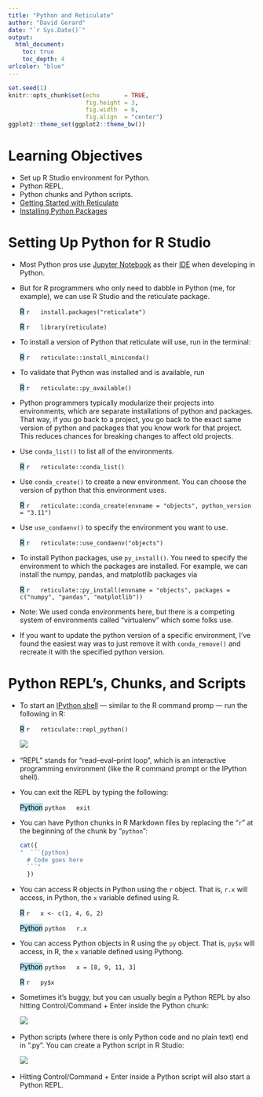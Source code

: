 ---
title: "Python and Reticulate"
author: "David Gerard"
date: "`r Sys.Date()`"
output:  
  html_document:
    toc: true
    toc_depth: 4
urlcolor: "blue"
---


```{r, include=FALSE}
set.seed(1)
knitr::opts_chunk$set(echo       = TRUE, 
                      fig.height = 3, 
                      fig.width  = 6,
                      fig.align  = "center")
ggplot2::theme_set(ggplot2::theme_bw())
```

# Learning Objectives

- Set up R Studio environment for Python.
- Python REPL.
- Python chunks and Python scripts.
- [Getting Started with Reticulate](https://rstudio.github.io/reticulate/)
- [Installing Python Packages](https://rstudio.github.io/reticulate/articles/python_packages.html)

# Setting Up Python for R Studio

- Most Python pros use [Jupyter Notebook](https://jupyter.org/) as their 
  [IDE](https://en.wikipedia.org/wiki/Integrated_development_environment)
  when developing in Python.

- But for R programmers who only need to dabble in Python (me, for example), 
  we can use R Studio and the reticulate package.
  
    <mark style="background-color: lightblue">R</mark>
    ```{r, eval = FALSE}
    install.packages("reticulate")
    ```
    
    <mark style="background-color: lightblue">R</mark>
    ```{r}
    library(reticulate)
    ```

- To install a version of Python that reticulate will use, run in the terminal:

    <mark style="background-color: lightblue">R</mark>
    ```{r, eval = FALSE}
    reticulate::install_miniconda()
    ```
    
- To validate that Python was installed and is available, run

    <mark style="background-color: lightblue">R</mark>
    ```{r, eval = FALSE}
    reticulate::py_available()
    ```
    
- Python programmers typically modularize their projects into environments, which are separate installations of python and packages. That way, if you go back to a project, you go back to the exact same version of python and packages that you know work for that project. This reduces chances for breaking changes to affect old projects.

- Use `conda_list()` to list all of the environments.

    <mark style="background-color: lightblue">R</mark>
    ```{r}
    reticulate::conda_list()
    ```
    
- Use `conda_create()` to create a new environment. You can choose the version of python that this environment uses.

    <mark style="background-color: lightblue">R</mark>
    ```{r, eval = FALSE}
    reticulate::conda_create(envname = "objects", python_version = "3.11")
    ```

- Use `use_condaenv()` to specify the environment you want to use.

    <mark style="background-color: lightblue">R</mark>
    ```{r, eval = FALSE}
    reticulate::use_condaenv("objects")
    ```

- To install Python packages, use `py_install()`. You need to specify the environment to which the packages are installed. For example, we can install the numpy, pandas, and matplotlib packages via
  
    <mark style="background-color: lightblue">R</mark>
    ```{r, eval = FALSE}
    reticulate::py_install(envname = "objects", packages = c("numpy", "pandas", "matplotlib"))
    ```

- Note: We used conda environments here, but there is a competing system of environments called "virtualenv" which some folks use.

- If you want to update the python version of a specific environment, I've found the easiest way was to just remove it with `conda_remove()` and recreate it with the specified python version.

# Python REPL's, Chunks, and Scripts

- To start an [IPython shell](https://en.wikipedia.org/wiki/IPython) --- similar
  to the R command promp --- run the following in R:
    
    <mark style="background-color: lightblue">R</mark>
    ```{r, eval = FALSE}
    reticulate::repl_python()
    ```
    
    ![](./fig/python1.png)\ 
    
- "REPL" stands for "read–eval–print loop", which is an interactive 
  programming environment (like the R command prompt or the IPython shell).
  
- You can exit the REPL by typing the following:

    <mark style="background-color: lightblue">Python</mark>
    ```{python, eval = FALSE}
    exit
    ```

- You can have Python chunks in R Markdown files by replacing the "`r`" at the
  beginning of the chunk by "`python`":

    ```{r, eval = TRUE, echo = FALSE, comment = ""}
    cat({
    "  ```{python}
      # Code goes here
      ```"
      })
    ```
    
- You can access R objects in Python using the `r` object. That is, `r.x` will access, in Python, the `x` variable defined using R.

    <mark style="background-color: lightblue">R</mark>
    ```{r}
    x <- c(1, 4, 6, 2)
    ```
    
    <mark style="background-color: lightblue">Python</mark>
    ```{python}
    r.x
    ```
    
- You can access Python objects in R using the `py` object. That is, `py$x` will access, in R, the `x` variable defined using Pythong.

    <mark style="background-color: lightblue">Python</mark>
    ```{python}
    x = [8, 9, 11, 3]
    ```
    
    <mark style="background-color: lightblue">R</mark>
    ```{r}
    py$x
    ```
    
- Sometimes it's buggy, but you can usually begin a Python REPL by also
  hitting Control/Command + Enter inside the Python chunk:
  
    ![](./fig/python3.png)\ 
    
- Python scripts (where there is only Python code and no plain text) end in
  ".py". You can create a Python script in R Studio:
  
    ![](./fig/python2.png)\ 
    
- Hitting Control/Command + Enter inside a Python script will also 
  start a Python REPL.

